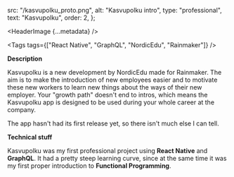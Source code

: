
  src: "/kasvupolku_proto.png",
  alt: "Kasvupolku intro",
  type: "professional",
  text: "Kasvupolku",
  order: 2,
};

<HeaderImage
  {...metadata}
/>

<Tags
  tags={["React Native", "GraphQL", "NordicEdu", "Rainmaker"]}
/>

**Description**

Kasvupolku is a new development by NordicEdu made for Rainmaker.
The aim is to make the introduction of new employees easier and to motivate these new workers to learn new things about the ways of their new employer.
Your "growth path" doesn't end to intros, which means the Kasvupolku app is designed to be used during your whole career at the company.

The app hasn't had its first release yet, so there isn't much else I can tell.

**Technical stuff**

Kasvupolku was my first professional project using **React Native** and **GraphQL**.
It had a pretty steep learning curve, since at the same time it was my first proper introduction to **Functional Programming**.


